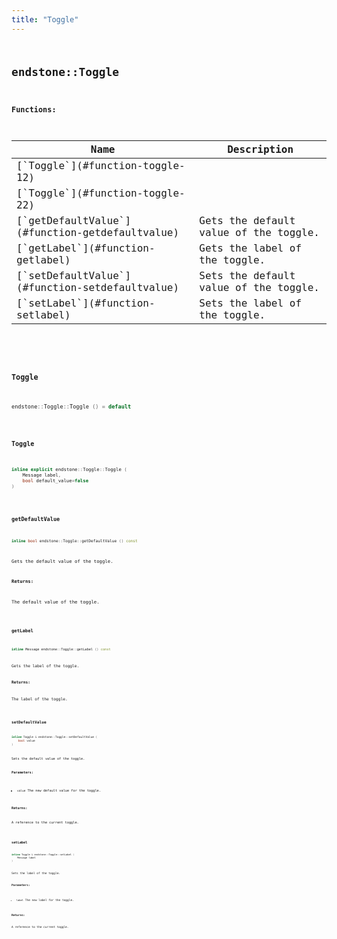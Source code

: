 ```yaml
---
title: "Toggle"
---
```


## <code className="doc-symbol doc-symbol-class"/> endstone::Toggle

















**Functions:**

<table>
<thead>
   <tr>
      <th>Name</th>
      <th>Description</th>
   </tr>
</thead>
<tbody>
<tr key="classendstone_1_1_toggle_1a1c470350b59df5562dcc97f5dd1385a1">
    <td>[`Toggle`](#function-toggle-12)</td>
    <td></td>
</tr>
<tr key="classendstone_1_1_toggle_1a31ca9d6bea35c794ce39248ea7cecf28">
    <td>[`Toggle`](#function-toggle-22)</td>
    <td></td>
</tr>
<tr key="classendstone_1_1_toggle_1a3a5805179c86bb7f90c753c244b54162">
    <td>[`getDefaultValue`](#function-getdefaultvalue)</td>
    <td>Gets the default value of the toggle.</td>
</tr>
<tr key="classendstone_1_1_toggle_1a0448b55baf2e8096ee855c46059e0161">
    <td>[`getLabel`](#function-getlabel)</td>
    <td>Gets the label of the toggle.</td>
</tr>
<tr key="classendstone_1_1_toggle_1a17339331f52f72813e65c7edb654646e">
    <td>[`setDefaultValue`](#function-setdefaultvalue)</td>
    <td>Sets the default value of the toggle.</td>
</tr>
<tr key="classendstone_1_1_toggle_1af50982b6fa024d5baa71e93aeca3c250">
    <td>[`setLabel`](#function-setlabel)</td>
    <td>Sets the label of the toggle.</td>
</tr>
</tbody>
</table>

### <code className="doc-symbol doc-symbol-function"/> Toggle

```cpp
endstone::Toggle::Toggle () = default
```


### <code className="doc-symbol doc-symbol-function"/> Toggle

```cpp
inline explicit endstone::Toggle::Toggle (
    Message label,
    bool default_value=false
) 
```


### <code className="doc-symbol doc-symbol-function"/> getDefaultValue

```cpp
inline bool endstone::Toggle::getDefaultValue () const
```

Gets the default value of the toggle.



**Returns:**

The default value of the toggle. 





        
### <code className="doc-symbol doc-symbol-function"/> getLabel

```cpp
inline Message endstone::Toggle::getLabel () const
```

Gets the label of the toggle.



**Returns:**

The label of the toggle. 





        
### <code className="doc-symbol doc-symbol-function"/> setDefaultValue

```cpp
inline Toggle & endstone::Toggle::setDefaultValue (
    bool value
) 
```

Sets the default value of the toggle.



**Parameters:**


* `value` The new default value for the toggle. 



**Returns:**

A reference to the current toggle. 





        
### <code className="doc-symbol doc-symbol-function"/> setLabel

```cpp
inline Toggle & endstone::Toggle::setLabel (
    Message label
) 
```

Sets the label of the toggle.



**Parameters:**


* `label` The new label for the toggle. 



**Returns:**

A reference to the current toggle. 





        